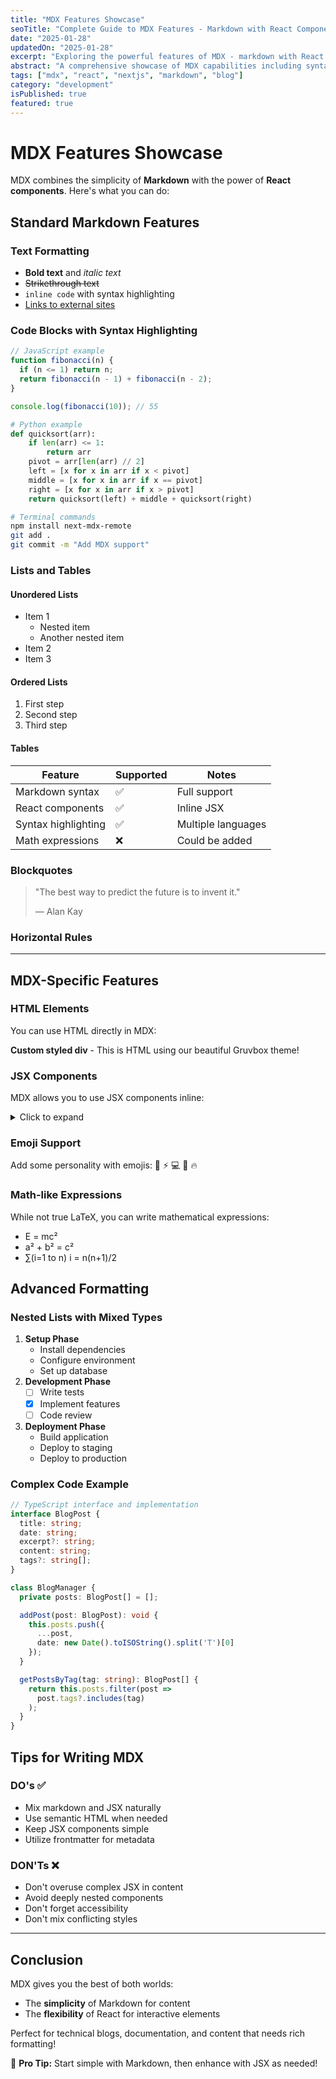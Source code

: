 ```yaml
---
title: "MDX Features Showcase"
seoTitle: "Complete Guide to MDX Features - Markdown with React Components"
date: "2025-01-28"
updatedOn: "2025-01-28"
excerpt: "Exploring the powerful features of MDX - markdown with React components!"
abstract: "A comprehensive showcase of MDX capabilities including syntax highlighting, interactive elements, and custom components for modern blog development."
tags: ["mdx", "react", "nextjs", "markdown", "blog"]
category: "development"
isPublished: true
featured: true
---
```


# MDX Features Showcase

MDX combines the simplicity of **Markdown** with the power of **React components**. Here's what you can do:

## Standard Markdown Features

### Text Formatting
- **Bold text** and *italic text*
- ~~Strikethrough text~~
- `inline code` with syntax highlighting
- [Links to external sites](https://nextjs.org)

### Code Blocks with Syntax Highlighting

```javascript
// JavaScript example
function fibonacci(n) {
  if (n <= 1) return n;
  return fibonacci(n - 1) + fibonacci(n - 2);
}

console.log(fibonacci(10)); // 55
```

```python
# Python example
def quicksort(arr):
    if len(arr) <= 1:
        return arr
    pivot = arr[len(arr) // 2]
    left = [x for x in arr if x < pivot]
    middle = [x for x in arr if x == pivot]
    right = [x for x in arr if x > pivot]
    return quicksort(left) + middle + quicksort(right)
```

```bash
# Terminal commands
npm install next-mdx-remote
git add .
git commit -m "Add MDX support"
```

### Lists and Tables

#### Unordered Lists
- Item 1
  - Nested item
  - Another nested item
- Item 2
- Item 3

#### Ordered Lists
1. First step
2. Second step
3. Third step

#### Tables
| Feature | Supported | Notes |
|---------|-----------|-------|
| Markdown syntax | ✅ | Full support |
| React components | ✅ | Inline JSX |
| Syntax highlighting | ✅ | Multiple languages |
| Math expressions | ❌ | Could be added |

### Blockquotes

> "The best way to predict the future is to invent it."
> 
> — Alan Kay

### Horizontal Rules

---

## MDX-Specific Features

### HTML Elements
You can use HTML directly in MDX:

<div className="gruvbox-surface">
  <strong className="gruvbox-accent-orange">Custom styled div</strong> - This is HTML using our beautiful Gruvbox theme!
</div>

### JSX Components
MDX allows you to use JSX components inline:

<details className="gruvbox-details">
<summary className="gruvbox-summary">Click to expand</summary>

<div className="gruvbox-text">
This content is hidden by default and can be expanded!

You can put any markdown content here:
- Lists  
- **Bold text**
- `Code snippets`
</div>

</details>

### Emoji Support
Add some personality with emojis: 🚀 ⚡ 💻 🎉 🔥

### Math-like Expressions
While not true LaTeX, you can write mathematical expressions:
- E = mc²
- a² + b² = c²
- ∑(i=1 to n) i = n(n+1)/2

## Advanced Formatting

### Nested Lists with Mixed Types
1. **Setup Phase**
   - Install dependencies
   - Configure environment
   - Set up database
2. **Development Phase** 
   - [ ] Write tests
   - [x] Implement features
   - [ ] Code review
3. **Deployment Phase**
   - Build application
   - Deploy to staging
   - Deploy to production

### Complex Code Example

```typescript
// TypeScript interface and implementation
interface BlogPost {
  title: string;
  date: string;
  excerpt?: string;
  content: string;
  tags?: string[];
}

class BlogManager {
  private posts: BlogPost[] = [];

  addPost(post: BlogPost): void {
    this.posts.push({
      ...post,
      date: new Date().toISOString().split('T')[0]
    });
  }

  getPostsByTag(tag: string): BlogPost[] {
    return this.posts.filter(post => 
      post.tags?.includes(tag)
    );
  }
}
```

## Tips for Writing MDX

### DO's ✅
- Mix markdown and JSX naturally
- Use semantic HTML when needed
- Keep JSX components simple
- Utilize frontmatter for metadata

### DON'Ts ❌
- Don't overuse complex JSX in content
- Avoid deeply nested components
- Don't forget accessibility
- Don't mix conflicting styles

---

## Conclusion

MDX gives you the best of both worlds:
- The **simplicity** of Markdown for content
- The **flexibility** of React for interactive elements

Perfect for technical blogs, documentation, and content that needs rich formatting!

<div className="gruvbox-tip-box">
  🎯 <strong className="gruvbox-accent-primary">Pro Tip:</strong> Start simple with Markdown, then enhance with JSX as needed!
</div>